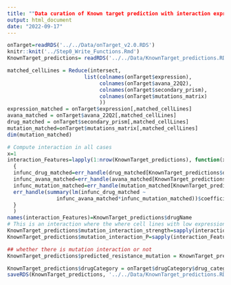 ```yaml
---
title: ""Data curation of Known target prediction with interaction expression and secondary target""
output: html_document
date: "2022-09-17"
---
```



<!-- Step 3: Next we compute the interaction between the Mutation data and (the correlation between the crispr KO and the Drug response), and the add the variables in this step: -->

<!-- libraries and data required -->
```r
onTarget=readRDS('../../Data/onTarget_v2.0.RDS')
knitr::knit('../Step0_Write_Functions.Rmd')
KnownTarget_predictions= readRDS('../../Data/KnownTarget_predictions.RDS')
```


<!-- Matched cellinies to between the expression, crispr, drug and mutation matrix datasets -->
```r
matched_cellLines = Reduce(intersect, 
                         list(colnames(onTarget$expression),
                              colnames(onTarget$avana_22Q2),
                              colnames(onTarget$secondary_prism),
                              colnames(onTarget$mutations_matrix)
                              ))
expression_matched = onTarget$expression[,matched_cellLines]
avana_matched = onTarget$avana_22Q2[,matched_cellLines]
drug_matched = onTarget$secondary_prism[,matched_cellLines]
mutation_matched=onTarget$mutations_matrix[,matched_cellLines]
dim(mutation_matched) 
```

<!-- Compute interaction between the mutation and the correlation of CRISPR KO and drug response-->
<!-- Preprocessing -->
```r
# Compute interaction in all cases
x=1
interaction_Features=lapply(1:nrow(KnownTarget_predictions), function(x)
  {
  infunc_drug_matched=err_handle(drug_matched[KnownTarget_predictions$drugBroadID[x],])
  infunc_avana_matched=err_handle(avana_matched[KnownTarget_predictions$MaxTargetName[x],])
  infunc_mutation_matched=err_handle(mutation_matched[KnownTarget_predictions$MaxTargetName[x],])
  err_handle(summary(lm(infunc_drug_matched ~ 
                infunc_avana_matched*infunc_mutation_matched))$coefficients[4,c(1,4)])
  }
  )
names(interaction_Features)=KnownTarget_predictions$drugName
# This is an interaction where the where cell lines with low expression (<2, Trues in above vector) will have "lower" correlation strength than cell lines with high expression (>2, Falses in above vector)
KnownTarget_predictions$mutation_interaction_strength=sapply(interaction_Features, function(x) x[1])
KnownTarget_predictions$mutation_interaction_P=sapply(interaction_Features, function(x) x[2])

## whether there is mutation interaction or not
KnownTarget_predictions$predicted_resistance_mutation = KnownTarget_predictions$mutation_interaction_P<0.1

KnownTarget_predictions$drugCategory = onTarget$drugCategory$drug_category[match(KnownTarget_predictions$drugName, onTarget$drugCategory$name)]
saveRDS(KnownTarget_predictions, '../../Data/KnownTarget_predictions.RDS')
```

